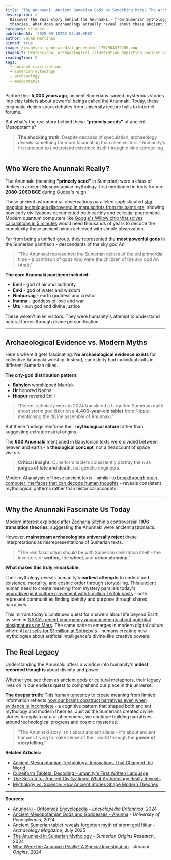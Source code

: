 ```yaml
---
title: 'The Anunnaki: Ancient Sumerian Gods or Something More? The Archaeological Truth'
description: >-
  Discover the real story behind the Anunnaki - from Sumerian mythology to modern
  theories. What does archaeology actually reveal about these ancient deities?
category: science
publishedAt: '2025-09-15T02:53:40.000Z'
author: Sarah Martinez
pinned: true
image: /images/ai-generated/ai-generated-1757904379265.png
imageAlt: Professional archaeological illustration depicting ancient Sumerian civilization, cuneiform tablets, and scholarly research into Anunnaki mythology
readingTime: 2
tags:
  - ancient civilizations
  - sumerian mythology
  - archaeology
  - mesopotamia
---
```


Picture this: **5,000 years ago**, ancient Sumerians carved mysterious stories into clay tablets about powerful beings called the Anunnaki. Today, these enigmatic deities spark debates from university lecture halls to internet forums.

But what's the real story behind these **"princely seeds"** of ancient Mesopotamia?

> **The shocking truth:** Despite decades of speculation, archaeology reveals something far more fascinating than alien visitors - humanity's first attempt to understand existence itself through divine storytelling.

---

## Who Were the Anunnaki Really?

The Anunnaki (meaning **"princely seed"** in Sumerian) were a class of deities in ancient Mesopotamian mythology, first mentioned in texts from **c. 2080-2060 BCE** during Gudea's reign.

These ancient astronomical observations paralleled sophisticated [star mapping techniques discovered in manuscripts from the same era](../space/500-year-old-manuscript-reveals-ancient-astronomy-knowledge), showing how early civilizations documented both earthly and celestial phenomena. Modern quantum computers like [Google's Willow chip that solves calculations in 5 minutes](../technology/quantum-computing-2025-commercial-breakthrough) would need thousands of years to decode the complexity these ancient minds achieved with simple observation.

Far from being a unified group, they represented the **most powerful gods** in the Sumerian pantheon - descendants of the sky god An.

> "The Anunnaki represented the Sumerian deities of the old primordial time - a pantheon of gods who were the children of the sky god An (Anu)."

**The core Anunnaki pantheon included:**

- **Enlil** - god of air and authority
- **Enki** - god of water and wisdom
- **Ninhursag** - earth goddess and creator
- **Inanna** - goddess of love and war
- **Utu** - sun god and divine justice

These weren't alien visitors. They were humanity's attempt to understand natural forces through divine personification.

---

## Archaeological Evidence vs. Modern Myths

Here's where it gets fascinating: **No archaeological evidence exists** for collective Anunnaki worship. Instead, each deity had individual cults in different Sumerian cities.

**The city-god distribution pattern:**

- **Babylon** worshipped Marduk
- **Ur** honored Nanna
- **Nippur** revered Enlil

> "Recent scholarly work in 2024 translated a forgotten Sumerian myth about storm god Iškur on a **4,400-year-old tablet** from Nippur, mentioning the divine assembly of Anunnaki."

But these findings reinforce their **mythological nature** rather than suggesting extraterrestrial origins.

The **600 Anunnaki** mentioned in Babylonian texts were divided between heaven and earth - a **theological concept**, not a headcount of space visitors.

> **Critical insight:** Cuneiform tablets consistently portray them as **judges of fate and death**, not genetic engineers.

Modern AI analysis of these ancient texts - similar to [breakthrough brain-computer interfaces that can decode human thoughts](../technology/ucla-brain-chip-paralyzed-patients-4x-faster) - reveals consistent mythological patterns rather than historical accounts.

---

## Why the Anunnaki Fascinate Us Today

Modern interest exploded after Zecharia Sitchin's controversial **1976 translation theories**, suggesting the Anunnaki were ancient astronauts.

However, **mainstream archaeologists universally reject** these interpretations as misrepresentations of Sumerian texts.

> "The real fascination should be with Sumerian civilization itself - the inventors of **writing**, the **wheel**, and **urban planning**."

**What makes this truly remarkable:**

Their mythology reveals humanity's **earliest attempts** to understand existence, mortality, and cosmic order through storytelling. This ancient human need to create meaning from mystery parallels today's [neurodivergent culture movement with 5 million TikTok posts](../culture/neurodivergent-voices-cultural-revolution-2025) - both represent communities finding identity and purpose through shared narratives.

This mirrors today's continued quest for answers about life beyond Earth, as seen in [NASA's recent emergency announcements about potential biosignatures on Mars](../space/nasa-mars-emergency-discovery-biosignature). The same pattern emerges in modern digital culture, where [AI art sells for $1 million at Sotheby's](../culture/ai-art-wins-major-competition) - humans creating new mythologies about artificial intelligence's divine-like creative powers.

## The Real Legacy

Understanding the Anunnaki offers a window into humanity's **oldest recorded thoughts** about divinity and power.

Whether you see them as ancient gods or cultural metaphors, their legacy lives on in our endless quest to comprehend our place in the universe.

**The deeper truth:** This human tendency to create meaning from limited information reflects [how our brains construct narratives even when evidence is incomplete](../psychology/your-brain-lies-to-you-cognitive-biases-2025) - a cognitive pattern that shaped both ancient mythology and modern theories. Just as the Sumerians created divine stories to explain natural phenomena, we continue building narratives around technological progress and cosmic mysteries.

> "The Anunnaki story isn't about ancient aliens - it's about ancient humans trying to make sense of their world through the **power of storytelling**."

**Related Articles:**

- [Ancient Mesopotamian Technology: Innovations That Changed the World](../technology/mesopotamian-innovations-modern-world)
- [Cuneiform Tablets: Decoding Humanity's First Written Language](../science/cuneiform-tablets-first-writing)
- [The Search for Ancient Civilizations: What Archaeology Really Reveals](../science/ancient-civilizations-archaeological-truth)
- [Mythology vs. Science: How Ancient Stories Shape Modern Theories](../psychology/mythology-science-modern-theories)

---

**Sources:**

- [Anunnaki - Britannica Encyclopedia](https://www.britannica.com/topic/Anunnaki) - _Encyclopedia Britannica_, 2024
- [Ancient Mesopotamian Gods and Goddesses - Anunna](https://oracc.museum.upenn.edu/amgg/listofdeities/anunna/) - _University of Pennsylvania_, 2024
- [Ancient Sumerian tablet reveals forgotten myth of storm god Iškur](https://archaeologymag.com/2025/07/forgotten-sumerian-myth-of-storm-god-iskur/) - _Archaeology Magazine_, July 2025
- [The Anunnaki in Sumerian Mythology](https://www.sumerianorigins.com/post/the-anunnaki-in-sumerian-mythology-gods-origin-history) - _Sumerian Origins Research_, 2024
- [Who Were the Anunnaki Really? A Special Investigation](https://www.ancient-origins.net/news-history-archaeology-myths-legends/anunnaki-true-identity-0021887) - _Ancient Origins_, 2024

